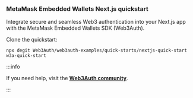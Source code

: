 ### MetaMask Embedded Wallets Next.js quickstart

Integrate secure and seamless Web3 authentication into your Next.js app with the MetaMask Embedded
Wallets SDK (Web3Auth).

Clone the quickstart:

```shell
npx degit Web3Auth/web3auth-examples/quick-starts/nextjs-quick-start w3a-quick-start
```

:::info

If you need help, visit the [**Web3Auth community**](https://web3auth.io/community/c/help-pnp/pnp-web/7).

:::
